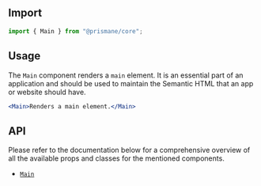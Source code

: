 ## Import

```js
import { Main } from "@prismane/core";
```

## Usage

The `Main` component renders a `main` element. It is an essential part of an application and should be used to maintain the Semantic HTML that an app or website should have.

```jsx
<Main>Renders a main element.</Main>
```

## API

Please refer to the documentation below for a comprehensive overview of all the available props and classes for the mentioned components.

- [`Main`](/docs/components-api/main-api)

